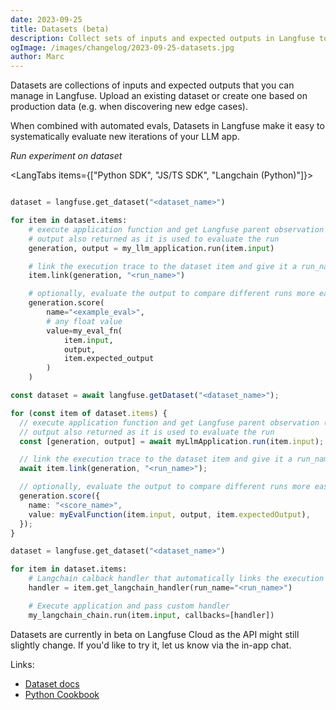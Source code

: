 ```yaml
---
date: 2023-09-25
title: Datasets (beta)
description: Collect sets of inputs and expected outputs in Langfuse to evaluate your LLM app. Use evaluations to benchmark different experiments.
ogImage: /images/changelog/2023-09-25-datasets.jpg
author: Marc
---
```



<ChangelogHeader />

Datasets are collections of inputs and expected outputs that you can manage in Langfuse. Upload an existing dataset or create one based on production data (e.g. when discovering new edge cases).

When combined with automated evals, Datasets in Langfuse make it easy to systematically evaluate new iterations of your LLM app.

_Run experiment on dataset_

<LangTabs items={["Python SDK", "JS/TS SDK", "Langchain (Python)"]}>
<Tab>

```python

dataset = langfuse.get_dataset("<dataset_name>")

for item in dataset.items:
    # execute application function and get Langfuse parent observation (span/generation/event, and other observation types: see /docs/observability/features/observation-types)
    # output also returned as it is used to evaluate the run
    generation, output = my_llm_application.run(item.input)

    # link the execution trace to the dataset item and give it a run_name
    item.link(generation, "<run_name>")

    # optionally, evaluate the output to compare different runs more easily
    generation.score(
        name="<example_eval>",
        # any float value
        value=my_eval_fn(
            item.input,
            output,
            item.expected_output
        )
    )
```

</Tab>
<Tab>

```ts
const dataset = await langfuse.getDataset("<dataset_name>");

for (const item of dataset.items) {
  // execute application function and get Langfuse parent observation (span/generation/event, and other observation types: see /docs/observability/features/observation-types)
  // output also returned as it is used to evaluate the run
  const [generation, output] = await myLlmApplication.run(item.input);

  // link the execution trace to the dataset item and give it a run_name
  await item.link(generation, "<run_name>");

  // optionally, evaluate the output to compare different runs more easily
  generation.score({
    name: "<score_name>",
    value: myEvalFunction(item.input, output, item.expectedOutput),
  });
}
```

</Tab>
<Tab>

```python
dataset = langfuse.get_dataset("<dataset_name>")

for item in dataset.items:
    # Langchain calback handler that automatically links the execution trace to the dataset item
    handler = item.get_langchain_handler(run_name="<run_name>")

    # Execute application and pass custom handler
    my_langchain_chain.run(item.input, callbacks=[handler])
```

</Tab>
</LangTabs>

Datasets are currently in beta on Langfuse Cloud as the API might still slightly change. If you'd like to try it, let us know via the in-app chat.

Links:

- [Dataset docs](/docs/datasets/overview)
- [Python Cookbook](/docs/datasets/python-cookbook)
